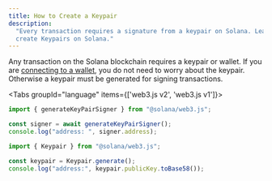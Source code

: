 ```yaml
---
title: How to Create a Keypair
description:
  "Every transaction requires a signature from a keypair on Solana. Learn how to
  create Keypairs on Solana."
---
```


Any transaction on the Solana blockchain requires a keypair or wallet. If you
are [connecting to a wallet](/developers/cookbook/wallets/connect-wallet-react),
you do not need to worry about the keypair. Otherwise a keypair must be
generated for signing transactions.

<Tabs groupId="language" items={['web3.js v2', 'web3.js v1']}>

<Tab value="web3.js v2">

```javascript
import { generateKeyPairSigner } from "@solana/web3.js";

const signer = await generateKeyPairSigner();
console.log("address: ", signer.address);
```

</Tab>

<Tab value="web3.js v1">

```javascript
import { Keypair } from "@solana/web3.js";

const keypair = Keypair.generate();
console.log("address:", keypair.publicKey.toBase58());
```

</Tab>

</Tabs>
